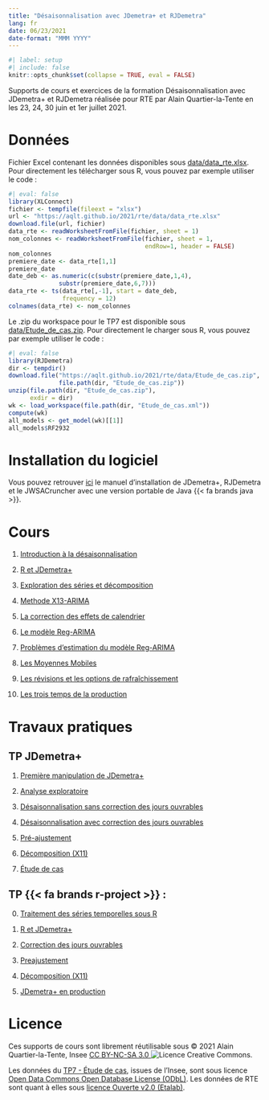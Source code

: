 ```yaml
---
title: "Désaisonnalisation avec JDemetra+ et RJDemetra"
lang: fr
date: 06/23/2021
date-format: "MMM YYYY"
---
```


```r
#| label: setup
#| include: false
knitr::opts_chunk$set(collapse = TRUE, eval = FALSE)
```

Supports de cours et exercices de la formation Désaisonnalisation avec JDemetra+ et RJDemetra réalisée pour RTE par Alain Quartier-la-Tente en les 23, 24, 30 juin et 1er juillet 2021.

# Données

Fichier Excel contenant les données disponibles sous [data/data_rte.xlsx](data/data_rte.xlsx).
Pour directement les télécharger sous R, vous pouvez par exemple utiliser le code :

```r
#| eval: false
library(XLConnect)
fichier <- tempfile(fileext = "xlsx")
url <- "https://aqlt.github.io/2021/rte/data/data_rte.xlsx"
download.file(url, fichier)
data_rte <- readWorksheetFromFile(fichier, sheet = 1)
nom_colonnes <- readWorksheetFromFile(fichier, sheet = 1,
                                      endRow=1, header = FALSE)
nom_colonnes
premiere_date <- data_rte[1,1]
premiere_date
date_deb <- as.numeric(c(substr(premiere_date,1,4),
              substr(premiere_date,6,7)))
data_rte <- ts(data_rte[,-1], start = date_deb,
               frequency = 12)
colnames(data_rte) <- nom_colonnes
```

Le .zip du workspace pour le TP7 est disponible sous [data/Etude_de_cas.zip](data/Etude_de_cas.zip).
Pour directement le charger sous R, vous pouvez par exemple utiliser le code :

```r
#| eval: false
library(RJDemetra)
dir <- tempdir()
download.file("https://aqlt.github.io/2021/rte/data/Etude_de_cas.zip",
              file.path(dir, "Etude_de_cas.zip"))
unzip(file.path(dir, "Etude_de_cas.zip"),
      exdir = dir)
wk <- load_workspace(file.path(dir, "Etude_de_cas.xml"))
compute(wk)
all_models <- get_model(wk)[[1]]
all_models$RF2932
```

# Installation du logiciel

Vous pouvez retrouver [ici](manuel_installation.qmd) le manuel d'installation de JDemetra+, RJDemetra et le JWSACruncher avec une version portable de Java {{< fa brands java >}}.

# Cours

1.  [Introduction à la désaisonnalisation](Cours/1---Introduction-a-la-desaisonnalisation.pdf)

2.  [R et JDemetra+](Cours/2---R-et-JD.pdf)

3.  [Exploration des séries et décomposition](Cours/3---Exploration-des-series-et-decomposition.pdf)

4.  [Methode X13-ARIMA](Cours/4---Methode-X13-ARIMA.pdf)

5.  [La correction des effets de calendrier](Cours/5---La-correction-des-effets-de-calendrier.pdf)

6.  [Le modèle Reg-ARIMA](Cours/6---Le-modele-Reg-ARIMA.pdf)

7.  [Problèmes d'estimation du modèle Reg-ARIMA](Cours/7---Pb-estimation-regarima.pdf)

8.  [Les Moyennes Mobiles](Cours/8---Les-Moyennes-Mobiles.pdf)

9.  [Les révisions et les options de rafraîchissement](Cours/9---Les-revisions-et-les-options-de-rafraichissement.pdf)

10. [Les trois temps de la production](Cours/10---Les-trois-temps-de-la-production.pdf)

# Travaux pratiques

## TP JDemetra+

1.  [Première manipulation de JDemetra+](TP/JD-1-Premiere_manipulation_JD.qmd)

2.  [Analyse exploratoire](TP/JD-2-Analyse_exploratoire.qmd)

3.  [Désaisonnalisation sans correction des jours ouvrables](TP/JD-3-CVS_sans_CJO.qmd)

4.  [Désaisonnalisation avec correction des jours ouvrables](TP/JD-4-CVS_CJO.qmd)

5.  [Pré-ajustement](TP/JD-5-Preajustment.qmd)

6.  [Décomposition (X11)](TP/JD-6-X11.qmd)

7.  [Étude de cas](TP/JD-7-Etude_de_cas.qmd)

## TP {{< fa brands r-project >}} :

0.  [Traitement des séries temporelles sous R](TP/R-0-Traitement_des_series_temporelles.qmd)

1.  [R et JDemetra+](TP/R-1-R_et_JD.qmd)

2.  [Correction des jours ouvrables](TP/R-2-CJO.qmd)

3.  [Preajustement](TP/R-3-Preadjustment.qmd)

4.  [Décomposition (X11)](TP/R-4-X11.qmd)

5.  [JDemetra+ en production](TP/R-5-JD_in_production.qmd)

# Licence

Ces supports de cours sont librement réutilisable sous © 2021 Alain Quartier-la-Tente, Insee [CC BY-NC-SA 3.0 <img src="https://i.creativecommons.org/l/by-nc-sa/4.0/88x31.png" alt="Licence Creative Commons" style="display: inline-block; margin: 0"/>](http://creativecommons.org/licenses/by-nc-sa/4.0/).

Les données du [TP7 - Étude de cas](TP/JD-7-Etude_de_cas.qmd), issues de l'Insee, sont sous licence [Open Data Commons Open Database License (ODbL)](http://opendatacommons.org/licenses/odbl/1.0/).
Les données de RTE sont quant à elles sous [licence Ouverte v2.0 (Etalab)](https://www.etalab.gouv.fr/wp-content/uploads/2017/04/ETALAB-Licence-Ouverte-v2.0.pdf).


